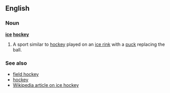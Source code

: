 ==English==
===Noun===
'''[[ice]] [[hockey]]'''

#A sport similar to [[hockey]] played on an [[ice rink]] with a [[puck]] replacing the ball.

===See also===
*[[field hockey]]
*[[hockey]]
*[[w:Ice_hockey|Wikipedia article on ice hockey]]